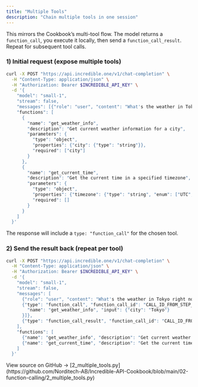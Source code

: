 ```yaml
---
title: "Multiple Tools"
description: "Chain multiple tools in one session"
---
```


This mirrors the Cookbook’s multi-tool flow. The model returns a `function_call`, you execute it locally, then send a `function_call_result`. Repeat for subsequent tool calls.

### 1) Initial request (expose multiple tools)

```bash
curl -X POST "https://api.incredible.one/v1/chat-completion" \
  -H "Content-Type: application/json" \
  -H "Authorization: Bearer $INCREDIBLE_API_KEY" \
  -d '{
    "model": "small-1",
    "stream": false,
    "messages": [{"role": "user", "content": "What's the weather in Tokyo right now?"}],
    "functions": [
      {
        "name": "get_weather_info",
        "description": "Get current weather information for a city",
        "parameters": {
          "type": "object",
          "properties": {"city": {"type": "string"}},
          "required": ["city"]
        }
      },
      {
        "name": "get_current_time",
        "description": "Get the current time in a specified timezone",
        "parameters": {
          "type": "object",
          "properties": {"timezone": {"type": "string", "enum": ["UTC", "EST", "PST", "JST", "GMT"]}},
          "required": []
        }
      }
    ]
  }'
```

The response will include a `type: "function_call"` for the chosen tool.

### 2) Send the result back (repeat per tool)

```bash
curl -X POST "https://api.incredible.one/v1/chat-completion" \
  -H "Content-Type: application/json" \
  -H "Authorization: Bearer $INCREDIBLE_API_KEY" \
  -d '{
    "model": "small-1",
    "stream": false,
    "messages": [
      {"role": "user", "content": "What's the weather in Tokyo right now?"},
      {"type": "function_call", "function_call_id": "CALL_ID_FROM_STEP_1", "function_calls": [{
        "name": "get_weather_info", "input": {"city": "Tokyo"}
      }]},
      {"type": "function_call_result", "function_call_id": "CALL_ID_FROM_STEP_1", "function_call_results": ["Rainy, 68°F, Humidity: 90%"]}
    ],
    "functions": [
      {"name": "get_weather_info", "description": "Get current weather information for a city", "parameters": {"type": "object", "properties": {"city": {"type": "string"}}, "required": ["city"]}},
      {"name": "get_current_time", "description": "Get the current time in a specified timezone", "parameters": {"type": "object", "properties": {"timezone": {"type": "string", "enum": ["UTC", "EST", "PST", "JST", "GMT"]}}, "required": []}}
    ]
  }'
```

<Note>
View source on GitHub → [2_multiple_tools.py](https://github.com/Norditech-AB/Incredible-API-Cookbook/blob/main/02-function-calling/2_multiple_tools.py)
</Note>

 
 
